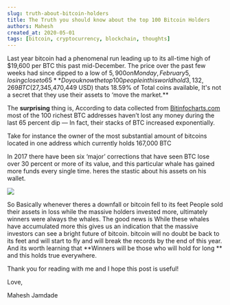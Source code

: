 ```yaml
---
slug: truth-about-bitcoin-holders
title: The Truth you should know about the top 100 Bitcoin Holders
authors: Mahesh
created_at: 2020-05-01
tags: [bitcoin, cryptocurrency, blockchain, thoughts]
---
```


Last year bitcoin had a phenomenal run leading up to its all-time high of $19,600 per BTC this past mid-December. The price over the past few weeks had since dipped to a low of $5,900 on Monday, February 5, losing close to 65% of its value in a short period. By the way the ‘richest bitcoin holders’ have gained thousands more BTC taking full advantage of these significant price variances.
**Do you know  the top 100 people in this world hold 3,132,269 BTC ($27,345,470,449 USD) thats 18.59% of Total coins available, It's not a secret that they use their assets to ‘move the market.**

The **surprising** thing is, According to data collected from [Bitinfocharts.com](https://Bitinfocharts.com) most of the 100 richest BTC addresses haven’t lost any money during the last 65 percent dip — In fact, their stacks of BTC increased exponentially.

Take for instance the owner of the most substantial amount of bitcoins located in one address which currently holds 167,000 BTC

In 2017 there have been six ‘major’ corrections that have seen BTC lose over 30 percent or more of its value, and this particular whale has gained more funds every single time. heres the stastic about his assets on his wallet.

![](https://steemitimages.com/DQmTUiVKsVG913tERsnXskbMZFZ5UHkBjWrEuEtinj7P28a/image.png)

 So Basically whenever theres a downfall or bitcoin fell to its feet People sold their assets in loss while the massive holders invested more, ultimately winners were always the whales. The good news is While these whales have accumulated more this gives us an indication that the massive investors can see a bright future of bitcoin. bitcoin will no doubt be back to its feet and will start to fly and will break the records by the end of this year. And its worth learning that **Winners will be those who will hold for long ** and this holds true everywhere.

Thank you for reading with me and I hope this post is useful!


Love,

Mahesh Jamdade